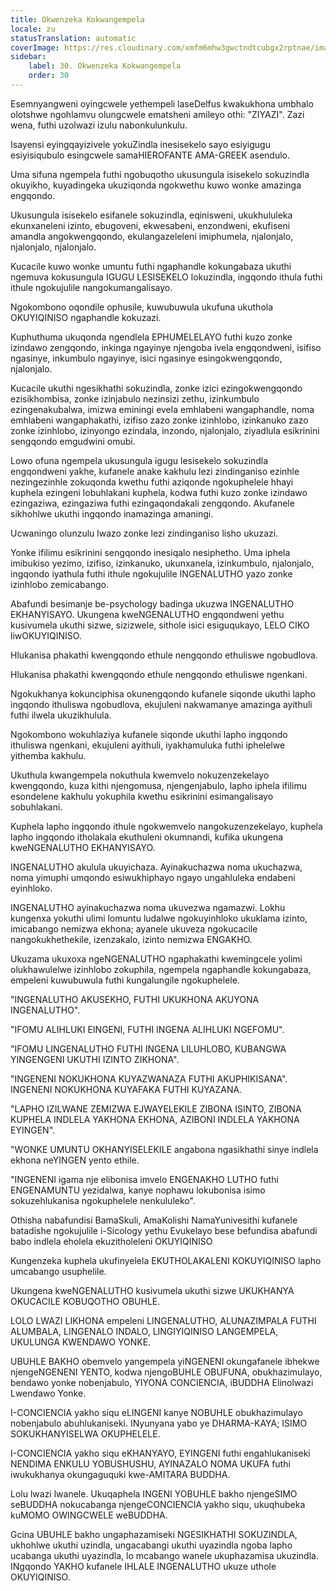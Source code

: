 ```yaml
---
title: Okwenzeka Kokwangempela
locale: zu
statusTranslation: automatic
coverImage: https://res.cloudinary.com/xmfm6mhw3gwctndtcubgx2rptnae/image/upload/v1740337243/small_cover_educacion_fundamental_a051170f1c.webp
sidebar:
    label: 30. Okwenzeka Kokwangempela
    order: 30
---
```

Esemnyangweni oyingcwele yethempeli laseDelfus kwakukhona umbhalo olotshwe ngohlamvu olungcwele ematsheni amileyo othi: "ZIYAZI". Zazi wena, futhi uzolwazi izulu nabonkulunkulu.

Isayensi eyingqayizivele yokuZindla inesisekelo sayo esiyigugu esiyisiqubulo esingcwele samaHIEROFANTE AMA-GREEK asendulo.

Uma sifuna ngempela futhi ngobuqotho ukusungula isisekelo sokuzindla okuyikho, kuyadingeka ukuziqonda ngokwethu kuwo wonke amazinga engqondo.

Ukusungula isisekelo esifanele sokuzindla, eqinisweni, ukukhululeka ekunxaneleni izinto, ebugoveni, ekwesabeni, enzondweni, ekufiseni amandla angokwengqondo, ekulangazeleleni imiphumela, njalonjalo, njalonjalo, njalonjalo.

Kucacile kuwo wonke umuntu futhi ngaphandle kokungabaza ukuthi ngemuva kokusungula IGUGU LESISEKELO lokuzindla, ingqondo ithula futhi ithule ngokujulile nangokumangalisayo.

Ngokombono oqondile ophusile, kuwubuwula ukufuna ukuthola OKUYIQINISO ngaphandle kokuzazi.

Kuphuthuma ukuqonda ngendlela EPHUMELELAYO futhi kuzo zonke izindawo zengqondo, inkinga ngayinye njengoba ivela engqondweni, isifiso ngasinye, inkumbulo ngayinye, isici ngasinye esingokwengqondo, njalonjalo.

Kucacile ukuthi ngesikhathi sokuzindla, zonke izici ezingokwengqondo ezisikhombisa, zonke izinjabulo nezinsizi zethu, izinkumbulo ezingenakubalwa, imizwa eminingi evela emhlabeni wangaphandle, noma emhlabeni wangaphakathi, izifiso zazo zonke izinhlobo, izinkanuko zazo zonke izinhlobo, izinyongo ezindala, inzondo, njalonjalo, ziyadlula esikrinini sengqondo emgudwini omubi.

Lowo ofuna ngempela ukusungula igugu lesisekelo sokuzindla engqondweni yakhe, kufanele anake kakhulu lezi zindinganiso ezinhle nezingezinhle zokuqonda kwethu futhi aziqonde ngokuphelele hhayi kuphela ezingeni lobuhlakani kuphela, kodwa futhi kuzo zonke izindawo ezingaziwa, ezingaziwa futhi ezingaqondakali zengqondo. Akufanele sikhohlwe ukuthi ingqondo inamazinga amaningi.

Ucwaningo olunzulu lwazo zonke lezi zindinganiso lisho ukuzazi.

Yonke ifilimu esikrinini sengqondo inesiqalo nesiphetho. Uma iphela imibukiso yezimo, izifiso, izinkanuko, ukunxanela, izinkumbulo, njalonjalo, ingqondo iyathula futhi ithule ngokujulile INGENALUTHO yazo zonke izinhlobo zemicabango.

Abafundi besimanje be-psychology badinga ukuzwa INGENALUTHO EKHANYISAYO. Ukungena kweNGENALUTHO engqondweni yethu kusivumela ukuthi sizwe, sizizwele, sithole isici esiguqukayo, LELO CIKO liwOKUYIQINISO.

Hlukanisa phakathi kwengqondo ethule nengqondo ethuliswe ngobudlova.

Hlukanisa phakathi kwengqondo ethule nengqondo ethuliswe ngenkani.

Ngokukhanya kokunciphisa okunengqondo kufanele siqonde ukuthi lapho ingqondo ithuliswa ngobudlova, ekujuleni nakwamanye amazinga ayithuli futhi ilwela ukuzikhulula.

Ngokombono wokuhlaziya kufanele siqonde ukuthi lapho ingqondo ithuliswa ngenkani, ekujuleni ayithuli, iyakhamuluka futhi iphelelwe yithemba kakhulu.

Ukuthula kwangempela nokuthula kwemvelo nokuzenzekelayo kwengqondo, kuza kithi njengomusa, njengenjabulo, lapho iphela ifilimu esondelene kakhulu yokuphila kwethu esikrinini esimangalisayo sobuhlakani.

Kuphela lapho ingqondo ithule ngokwemvelo nangokuzenzekelayo, kuphela lapho ingqondo itholakala ekuthuleni okumnandi, kufika ukungena kweNGENALUTHO EKHANYISAYO.

INGENALUTHO akulula ukuyichaza. Ayinakuchazwa noma ukuchazwa, noma yimuphi umqondo esiwukhiphayo ngayo ungahluleka endabeni eyinhloko.

INGENALUTHO ayinakuchazwa noma ukuvezwa ngamazwi. Lokhu kungenxa yokuthi ulimi lomuntu ludalwe ngokuyinhloko ukuklama izinto, imicabango nemizwa ekhona; ayanele ukuveza ngokucacile nangokukhethekile, izenzakalo, izinto nemizwa ENGAKHO.

Ukuzama ukuxoxa ngeNGENALUTHO ngaphakathi kwemingcele yolimi olukhawulelwe izinhlobo zokuphila, ngempela ngaphandle kokungabaza, empeleni kuwubuwula futhi kungalungile ngokuphelele.

"INGENALUTHO AKUSEKHO, FUTHI UKUKHONA AKUYONA INGENALUTHO".

"IFOMU ALIHLUKI EINGENI, FUTHI INGENA ALIHLUKI NGEFOMU".

"IFOMU LINGENALUTHO FUTHI INGENA LILUHLOBO, KUBANGWA YINGENGENI UKUTHI IZINTO ZIKHONA".

"INGENENI NOKUKHONA KUYAZWANAZA FUTHI AKUPHIKISANA". INGENENI NOKUKHONA KUYAFAKA FUTHI KUYAZANA.

"LAPHO IZILWANE ZEMIZWA EJWAYELEKILE ZIBONA ISINTO, ZIBONA KUPHELA INDLELA YAKHONA EKHONA, AZIBONI INDLELA YAKHONA EYINGEN".

"WONKE UMUNTU OKHANYISELEKILE angabona ngasikhathi sinye indlela ekhona neYINGEN yento ethile.

"INGENENI igama nje elibonisa imvelo ENGENAKHO LUTHO futhi ENGENAMUNTU yezidalwa, kanye nophawu lokubonisa isimo sokuzehlukanisa ngokuphelele nenkululeko".

Othisha nabafundisi BamaSkuli, AmaKolishi NamaYunivesithi kufanele batadishe ngokujulile i-Sicology yethu Evukelayo bese befundisa abafundi babo indlela eholela ekuzitholeleni OKUYIQINISO

Kungenzeka kuphela ukufinyelela EKUTHOLAKALENI KOKUYIQINISO lapho umcabango usuphelile.

Ukungena kweNGENALUTHO kusivumela ukuthi sizwe UKUKHANYA OKUCACILE KOBUQOTHO OBUHLE.

LOLO LWAZI LIKHONA empeleni LINGENALUTHO, ALUNAZIMPALA FUTHI ALUMBALA, LINGENALO INDALO, LINGIYIQINISO LANGEMPELA, UKULUNGA KWENDAWO YONKE.

UBUHLE BAKHO obemvelo yangempela yiNGENENI okungafanele ibhekwe njengeNGENENI YENTO, kodwa njengoBUHLE OBUFUNA, obukhazimulayo, bendawo yonke nobenjabulo, YIYONA CONCIENCIA, iBUDDHA Elinolwazi Lwendawo Yonke.

I-CONCIENCIA yakho siqu eLINGENI kanye NOBUHLE obukhazimulayo nobenjabulo abuhlukaniseki. INyunyana yabo ye DHARMA-KAYA; ISIMO SOKUKHANYISELWA OKUPHELELE.

I-CONCIENCIA yakho siqu eKHANYAYO, EYINGENI futhi engahlukaniseki NENDIMA ENKULU YOBUSHUSHU, AYINAZALO NOMA UKUFA futhi iwukukhanya okungaguquki kwe-AMITARA BUDDHA.

Lolu lwazi lwanele. Ukuqaphela INGENI YOBUHLE bakho njengeSIMO seBUDDHA nokucabanga njengeCONCIENCIA yakho siqu, ukuqhubeka kuMOMO OWINGCWELE weBUDDHA.

Gcina UBUHLE bakho ungaphazamiseki NGESIKHATHI SOKUZINDLA, ukhohlwe ukuthi uzindla, ungacabangi ukuthi uyazindla ngoba lapho ucabanga ukuthi uyazindla, lo mcabango wanele ukuphazamisa ukuzindla. INgqondo YAKHO kufanele IHLALE INGENALUTHO ukuze uthole OKUYIQINISO.

